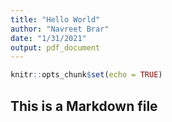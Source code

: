 ```yaml
---
title: "Hello World"
author: "Navreet Brar"
date: "1/31/2021"
output: pdf_document
---
```


```r
knitr::opts_chunk$set(echo = TRUE)
```

## This is a Markdown file
